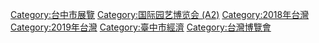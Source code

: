 {{catmore|2018年臺中國際花卉博覽會}}


[[Category:台中市展覽|Category:台中市展覽]]
[[Category:国际园艺博览会_(A2)|Category:国际园艺博览会 (A2)]]
[[Category:2018年台灣|Category:2018年台灣]]
[[Category:2019年台灣|Category:2019年台灣]]
[[Category:臺中市經濟|Category:臺中市經濟]]
[[Category:台灣博覽會|Category:台灣博覽會]]